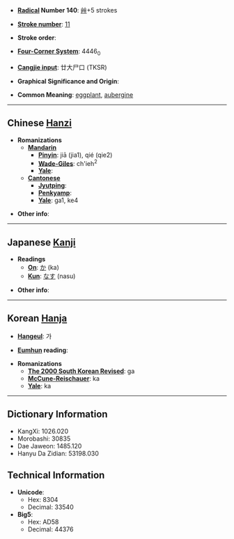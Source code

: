 * '''[[Wiktionary:Chinese radical index| Radical]] Number 140''': [[Wiktionary:Chinese radical index 艸|艸]]+5 strokes

* '''[[Wiktionary:Chinese total strokes index|Stroke number]]''': [[Wiktionary:Chinese total strokes index 11|11]]

* '''Stroke order''': 

* '''[[Wiktionary:Chinese four corner index|Four-Corner System]]''': 4446<sub>0</sub>

* '''[[Wiktionary:Chinese Cangjie index|Cangjie input]]''': 廿大尸口 (TKSR)

* '''Graphical Significance and Origin''': 

* '''Common Meaning''': [[eggplant]], [[aubergine]]

----

== Chinese [[Hanzi]] ==

* '''Romanizations'''
** '''[[Mandarin]]'''
*** '''[[Pinyin]]''': jiā (jia1), qié (qie2)
*** '''[[Wade-Giles]]''': ch'ieh<sup>2</sup>
*** '''[[Yale]]''': 
** '''[[Cantonese]]'''
*** '''[[Jyutping]]''':
*** '''[[Penkyamp]]''': 
*** '''[[Yale]]''': ga1, ke4

* '''Other info''': 

----

== Japanese [[Kanji]] ==

* '''Readings'''
** '''[[On]]''': [[か]] (ka)
** '''[[Kun]]''': [[なす]] (nasu)

* '''Other info''':  

----

== Korean [[Hanja]] ==

* '''[[Hangeul]]''': 가

* '''[[Eumhun]] reading''': 

* '''Romanizations'''
** '''[[The 2000 South Korean Revised Romanization|The 2000 South Korean Revised]]''': ga
** '''[[McCune-Reischauer]]''': ka
** '''[[Yale]]''': ka

----

== Dictionary Information ==

* KangXi: 1026.020
* Morobashi: 30835
* Dae Jaweon: 1485.120
* Hanyu Da Zidian: 53198.030

== Technical Information ==

* '''Unicode''':
** Hex: 8304
** Decimal: 33540
* '''Big5''':
** Hex: AD58
** Decimal: 44376